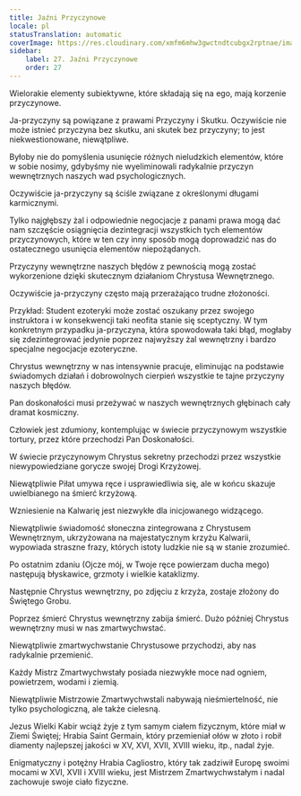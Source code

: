```yaml
---
title: Jaźni Przyczynowe
locale: pl
statusTranslation: automatic
coverImage: https://res.cloudinary.com/xmfm6mhw3gwctndtcubgx2rptnae/image/upload/v1741354419/small_cover_la_gran_rebelion_28716e29d2.webp
sidebar:
    label: 27. Jaźni Przyczynowe
    order: 27
---
```

Wielorakie elementy subiektywne, które składają się na ego, mają korzenie przyczynowe.

Ja-przyczyny są powiązane z prawami Przyczyny i Skutku. Oczywiście nie może istnieć przyczyna bez skutku, ani skutek bez przyczyny; to jest niekwestionowane, niewątpliwe.

Byłoby nie do pomyślenia usunięcie różnych nieludzkich elementów, które w sobie nosimy, gdybyśmy nie wyeliminowali radykalnie przyczyn wewnętrznych naszych wad psychologicznych.

Oczywiście ja-przyczyny są ściśle związane z określonymi długami karmicznymi.

Tylko najgłębszy żal i odpowiednie negocjacje z panami prawa mogą dać nam szczęście osiągnięcia dezintegracji wszystkich tych elementów przyczynowych, które w ten czy inny sposób mogą doprowadzić nas do ostatecznego usunięcia elementów niepożądanych.

Przyczyny wewnętrzne naszych błędów z pewnością mogą zostać wykorzenione dzięki skutecznym działaniom Chrystusa Wewnętrznego.

Oczywiście ja-przyczyny często mają przerażająco trudne złożoności.

Przykład: Student ezoteryki może zostać oszukany przez swojego instruktora i w konsekwencji taki neofita stanie się sceptyczny. W tym konkretnym przypadku ja-przyczyna, która spowodowała taki błąd, mogłaby się zdezintegrować jedynie poprzez najwyższy żal wewnętrzny i bardzo specjalne negocjacje ezoteryczne.

Chrystus wewnętrzny w nas intensywnie pracuje, eliminując na podstawie świadomych działań i dobrowolnych cierpień wszystkie te tajne przyczyny naszych błędów.

Pan doskonałości musi przeżywać w naszych wewnętrznych głębinach cały dramat kosmiczny.

Człowiek jest zdumiony, kontemplując w świecie przyczynowym wszystkie tortury, przez które przechodzi Pan Doskonałości.

W świecie przyczynowym Chrystus sekretny przechodzi przez wszystkie niewypowiedziane gorycze swojej Drogi Krzyżowej.

Niewątpliwie Piłat umywa ręce i usprawiedliwia się, ale w końcu skazuje uwielbianego na śmierć krzyżową.

Wzniesienie na Kalwarię jest niezwykłe dla inicjowanego widzącego.

Niewątpliwie świadomość słoneczna zintegrowana z Chrystusem Wewnętrznym, ukrzyżowana na majestatycznym krzyżu Kalwarii, wypowiada straszne frazy, których istoty ludzkie nie są w stanie zrozumieć.

Po ostatnim zdaniu (Ojcze mój, w Twoje ręce powierzam ducha mego) następują błyskawice, grzmoty i wielkie kataklizmy.

Następnie Chrystus wewnętrzny, po zdjęciu z krzyża, zostaje złożony do Świętego Grobu.

Poprzez śmierć Chrystus wewnętrzny zabija śmierć. Dużo później Chrystus wewnętrzny musi w nas zmartwychwstać.

Niewątpliwie zmartwychwstanie Chrystusowe przychodzi, aby nas radykalnie przemienić.

Każdy Mistrz Zmartwychwstały posiada niezwykłe moce nad ogniem, powietrzem, wodami i ziemią.

Niewątpliwie Mistrzowie Zmartwychwstali nabywają nieśmiertelność, nie tylko psychologiczną, ale także cielesną.

Jezus Wielki Kabir wciąż żyje z tym samym ciałem fizycznym, które miał w Ziemi Świętej; Hrabia Saint Germain, który przemieniał ołów w złoto i robił diamenty najlepszej jakości w XV, XVI, XVII, XVIII wieku, itp., nadal żyje.

Enigmatyczny i potężny Hrabia Cagliostro, który tak zadziwił Europę swoimi mocami w XVI, XVII i XVIII wieku, jest Mistrzem Zmartwychwstałym i nadal zachowuje swoje ciało fizyczne.

